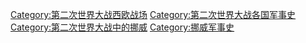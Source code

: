 [[Category:第二次世界大战西欧战场|Category:第二次世界大战西欧战场]]
[[Category:第二次世界大战各国军事史|Category:第二次世界大战各国军事史]]
[[Category:第二次世界大战中的挪威|Category:第二次世界大战中的挪威]]
[[Category:挪威军事史|Category:挪威军事史]]